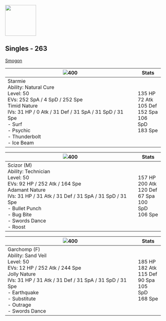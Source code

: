 
[<img src={TwitchLogo} width="100" />](https://www.twitch.tv/squilliams7008) 


## Singles - 263
[Smogon](https://www.smogon.com/forums/threads/4th-generation-battle-facilities-discussion-and-records.3663294/post-10351067)

|![400](/img/sprites/121.png)| Stats | 
|---|---|
|Starmie<br />Ability: Natural Cure<br />Level: 50<br />EVs: 252 SpA / 4 SpD / 252 Spe<br />Timid Nature<br />IVs: 31 HP / 0 Atk / 31 Def / 31 SpA / 31 SpD / 31 Spe<br />- Surf<br />- Psychic<br />- Thunderbolt<br />- Ice Beam | 135 HP<br />72 Atk<br />105 Def<br />152 Spa<br />106 SpD<br />183 Spe|



|![400](/img/sprites/212_m.png)| Stats | 
|---|---|
|Scizor (M)<br />Ability: Technician<br />Level: 50<br />EVs: 92 HP / 252 Atk / 164 Spe<br />Adamant Nature<br />IVs: 31 HP / 31 Atk / 31 Def / 31 SpA / 31 SpD / 31 Spe<br />- Bullet Punch<br />- Bug Bite<br />- Swords Dance<br />- Roost | 157 HP<br />200 Atk<br />120 Def<br />67 Spa<br />100 SpD<br />106 Spe|



|![400](/img/sprites/445_f.png)| Stats | 
|---|---|
|Garchomp (F)<br />Ability: Sand Veil<br />Level: 50<br />EVs: 12 HP / 252 Atk / 244 Spe<br />Jolly Nature<br />IVs: 31 HP / 31 Atk / 31 Def / 31 SpA / 31 SpD / 31 Spe<br />- Earthquake<br />- Substitute<br />- Outrage<br />- Swords Dance  | 185 HP<br />182 Atk<br />115 Def<br />90 Spa<br />105 SpD<br />168 Spe|